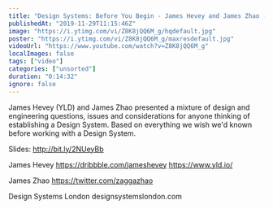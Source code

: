 ```yaml
---
title: "Design Systems: Before You Begin - James Hevey and James Zhao - Design Systems London"
publishedAt: "2019-11-29T11:15:46Z"
image: "https://i.ytimg.com/vi/Z8K8jQQ6M_g/hqdefault.jpg"
poster: "https://i.ytimg.com/vi/Z8K8jQQ6M_g/maxresdefault.jpg"
videoUrl: "https://www.youtube.com/watch?v=Z8K8jQQ6M_g"
localImages: false
tags: ["video"]
categories: ["unsorted"]
duration: "0:14:32"
ignore: false
---
```

James Hevey (YLD) and James Zhao presented a mixture of design and engineering questions, issues and considerations for anyone thinking of establishing a Design System. Based on everything we wish we'd known before working with a Design System.

Slides: http://bit.ly/2NUeyBb

James Hevey
https://dribbble.com/jameshevey
https://www.yld.io/

James Zhao
https://twitter.com/zaggazhao

Design Systems London 
designsystemslondon.com

